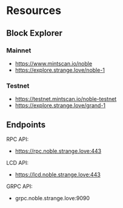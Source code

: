 # Resources

## Block Explorer

### Mainnet

- https://www.mintscan.io/noble
- https://explore.strange.love/noble-1

### Testnet

- https://testnet.mintscan.io/noble-testnet
- https://explore.strange.love/grand-1

## Endpoints

RPC API:

- https://rpc.noble.strange.love:443

LCD API:

- https://lcd.noble.strange.love:443

GRPC API:

- grpc.noble.strange.love:9090
